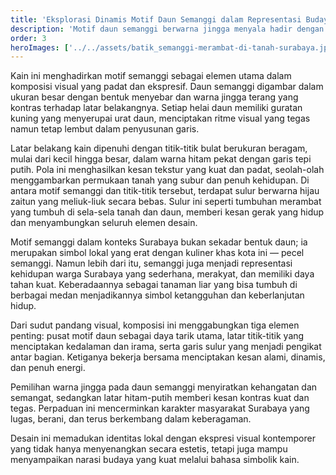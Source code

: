 ```yaml
---
title: 'Eksplorasi Dinamis Motif Daun Semanggi dalam Representasi Budaya Surabaya'
description: 'Motif daun semanggi berwarna jingga menyala hadir dengan latar pola titik-titik hitam putih yang padat. Kombinasi ini menciptakan tekstur visual dinamis dan menggambarkan semangat khas Surabaya yang bersahaja namun kuat dan terus tumbuh.'
order: 3
heroImages: ['../../assets/batik_semanggi-merambat-di-tanah-surabaya.jpg']
---
```


Kain ini menghadirkan motif semanggi sebagai elemen utama dalam komposisi visual yang padat dan ekspresif. Daun semanggi digambar dalam ukuran besar dengan bentuk menyebar dan warna jingga terang yang kontras terhadap latar belakangnya. Setiap helai daun memiliki guratan kuning yang menyerupai urat daun, menciptakan ritme visual yang tegas namun tetap lembut dalam penyusunan garis.

Latar belakang kain dipenuhi dengan titik-titik bulat berukuran beragam, mulai dari kecil hingga besar, dalam warna hitam pekat dengan garis tepi putih. Pola ini menghasilkan kesan tekstur yang kuat dan padat, seolah-olah menggambarkan permukaan tanah yang subur dan penuh kehidupan. Di antara motif semanggi dan titik-titik tersebut, terdapat sulur berwarna hijau zaitun yang meliuk-liuk secara bebas. Sulur ini seperti tumbuhan merambat yang tumbuh di sela-sela tanah dan daun, memberi kesan gerak yang hidup dan menyambungkan seluruh elemen desain.

Motif semanggi dalam konteks Surabaya bukan sekadar bentuk daun; ia merupakan simbol lokal yang erat dengan kuliner khas kota ini — pecel semanggi. Namun lebih dari itu, semanggi juga menjadi representasi kehidupan warga Surabaya yang sederhana, merakyat, dan memiliki daya tahan kuat. Keberadaannya sebagai tanaman liar yang bisa tumbuh di berbagai medan menjadikannya simbol ketangguhan dan keberlanjutan hidup.

Dari sudut pandang visual, komposisi ini menggabungkan tiga elemen penting: pusat motif daun sebagai daya tarik utama, latar titik-titik yang menciptakan kedalaman dan irama, serta garis sulur yang menjadi pengikat antar bagian. Ketiganya bekerja bersama menciptakan kesan alami, dinamis, dan penuh energi.

Pemilihan warna jingga pada daun semanggi menyiratkan kehangatan dan semangat, sedangkan latar hitam-putih memberi kesan kontras kuat dan tegas. Perpaduan ini mencerminkan karakter masyarakat Surabaya yang lugas, berani, dan terus berkembang dalam keberagaman.

Desain ini memadukan identitas lokal dengan ekspresi visual kontemporer yang tidak hanya menyenangkan secara estetis, tetapi juga mampu menyampaikan narasi budaya yang kuat melalui bahasa simbolik kain.
